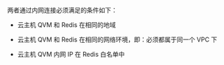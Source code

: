 两者通过内网连接必须满足的条件如下：

- 云主机 QVM 和 Redis 在相同的地域

- 云主机 QVM 和 Redis 在相同的网络环境，即：必须都属于同一个 VPC 下

- 云主机 QVM 内网 IP 在 Redis 白名单中